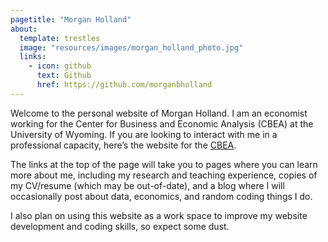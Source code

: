 ```yaml
---
pagetitle: "Morgan Holland"
about:
  template: trestles
  image: "resources/images/morgan_holland_photo.jpg"
  links:
    - icon: github
      text: Github
      href: https://github.com/morganbholland
---
```


Welcome to the personal website of Morgan Holland. I am an economist working for the Center for Business and Economic Analysis (CBEA) at the University of Wyoming. If you are looking to interact with me in a professional capacity, here's the website for the [CBEA](http://www.uwyo.edu/CBEA/index.html).

The links at the top of the page will take you to pages where you can learn more about me, including my research and teaching experience, copies of my CV/resume (which may be out-of-date), and a blog where I will occasionally post about data, economics, and random coding things I do.

I also plan on using this website as a work space to improve my website development and coding skills, so expect some dust.
